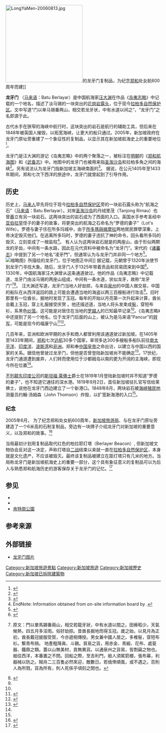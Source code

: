{{Coord|01|15|45.06|N|103|48|18.68|E|type:city|display=title}}
[[Image:LongYaMen-20060813.jpg|250px]]的龙牙门复制品，为纪念[[郑和|郑和]]处女航600周年而建]]

'''龙牙门''' （[[马来语|马来语]]：Batu Berlayar）是中国航海家[[汪大渊|汪大渊]]在作品《[[岛夷志略|岛夷志略]]》中记载的一个地名，描述了淡马锡的一块突出的[[花岗岩|花岗岩]][[露头|露头]]，位于现今[[拉柏多自然保护区|拉柏多自然保护区]]。文中写道“门以单马锡番两山，相交若龙牙状，中有水道以间之”，“龙牙门”之名即源于此。

古代水手在狭窄的海峡中航行时，这块突出的岩石是航行的辅助工具，但后来在1848年被英国人摧毁，以拓宽海峡，让更大的船只通过。2005年，新加坡政府在龙牙门原址旁重建了一个象征性的复制品，以显示其在新加坡航海史上的重要地位<ref name="Sim">{{cite news|last=Sim|first=Glenys|title=Dragon's tooth replica to mark anniversary of Chinese explorer|date=2005-03-23}}</ref>。

龙牙门是汪大渊的游记《岛夷志略》中{{tsl|en|Temasek|淡马锡 (东南亚古国)|淡马锡}}的两个聚落之一，被标注在[[明朝|明朝]]的《[[郑和航海图|郑和航海图]]》和《[[武备志|武备志]]》中。地图中的龙牙门也被用来指[[圣淘沙岛|圣淘沙岛]]和拉柏多角之间的海峡<ref>{{cite web|title=Wang Da Yuan|url=http://eresources.nlb.gov.sg/history/events/61d49d33-d5cd-48fc-b91b-652ca64e87c4|work=History SG|accessdate=2020-09-29|archive-date=2018-08-29|archive-url=https://web.archive.org/web/20180829175230/http://eresources.nlb.gov.sg/history/events/61d49d33-d5cd-48fc-b91b-652ca64e87c4|dead-url=no}}</ref>。另有说法认为龙牙门指新加坡主海峡南面的{{tsl|en|Pulau Satumu|沙都姆岛|}}<ref>{{cite book|url=https://books.google.com/books?id=bMt3BgAAQBAJ&pg=PA197&lpg=PA197#v=onepage&q&f=false|title=Singapore and the Silk Road of the Sea, 1300_1800|author=John N. Miksic|page=197|publisher=NUS Press|date=2013-11-15|isbn=978-9971695743|access-date=2020-09-29|archive-date=2016-05-19|archive-url=https://web.archive.org/web/20160519201711/https://books.google.com/books?id=bMt3BgAAQBAJ&pg=PA197&lpg=PA197#v=onepage&q&f=false|dead-url=no}}</ref>。 据说，在公元1405年至1433年期间，郑和七次下西洋的旅途中，龙牙门就曾起到了引导作用。

== 历史 ==
历史上，[[马来人|马来人]]早先将位于现今{{tsl|en|Pasir Panjang Road|巴西班让路|}}[[拉柏多自然保护区|拉柏多自然保护区]]旁的一块岩石露头称为“航海之石”（[[马来语|马来语]]：Batu Berlayar）。对岸[[圣淘沙岛|圣淘沙岛]]的丹绒里茂（Tanjong Rimau）也曾矗立有另一块岩石。这两块突出的岩石成为了{{tsl|en|Keppel Harbour|吉宝港|}}西面的入口。英国水手参考圣经中[[亚伯拉罕|亚伯拉罕]]侄子的妻子的故事，将更突出的航海之石命名为“罗德的妻子”（Lot's Wife）。罗德与妻子住在所多玛城中，由于[[所多瑪與蛾摩拉|所多瑪與蛾摩拉]]两地居民罪孽深重，上帝决定毁灭他们。在逃离所多玛时，罗德的妻子违抗了神的命令，回头看所多玛的毁灭，立刻变成了一根盐柱<ref name="NParks">EndNote: Information obtained from on-site information board by {{tsl|en|National Parks Board||NParks}}.</ref>。 有人认为这两块岩石就是{{link-en|淡马锡 (东南亚古国)|Temasek|淡马锡}}的两座山，由于形似两颗龙的牙齿，中间有一条水路，因此在元代资料中被命名为“龙牙门”。宋代的《[[诸蕃志|诸蕃志]]》中提到了另一个地名“凌牙門”，但通常认为与龙牙门并非同一个地方<ref>{{cite book|author=Paul Wheatley|authorlink=w:Paul Wheatley (geographer)|title=The Golden Khersonese: Studies in the Historical Geography of the Malay Peninsula before A.D. 1500|url=https://archive.org/details/goldenkhersonese0000unse|location=Kuala Lumpur|publisher=[[马来亚大学|University of Malaya Press]]|year=1961|oclc=504030596|pages=[https://archive.org/details/goldenkhersonese0000unse/page/n113 72]–73|first=|isbn=}}</ref>。
[[File:Mao_Kun_map_-_Singapore.png|缩略图]]》所描绘的龙牙门，位于地图正中间]]
据记载，元朝曾于1320年派使节到龙牙门寻找大象。随后，龙牙门人于1325年带着贡品和贸易团来到中国<ref>{{cite book|url=https://books.google.com/books?id=nSqXGSinwP4C&pg=PA1#v=onepage&q&f=false|title=Singapore: The Unexpected Nation|author=Edwin Lee|pages=1–2|publisher=Institute of Southeast Asian Studies|date=2008-10-15|isbn=978-9812307965|access-date=2020-09-29|archive-date=2017-03-24|archive-url=https://web.archive.org/web/20170324110335/https://books.google.com/books?id=nSqXGSinwP4C&pg=PA1#v=onepage&q&f=false|dead-url=no}}</ref>。1330年，中国航海家汪大渊曾从这条通道驶过。他的作品《岛夷志略》中记载道，龙牙门由淡马锡的两座山组成，中间有一条水道，状似龙牙，故称“龙牙门”<ref>{{cite web|title=島夷誌略: 龍牙門|url=https://zh.wikisource.org/wiki/%E5%B3%B6%E5%A4%B7%E8%AA%8C%E7%95%A5|accessdate=2020-09-29|archive-date=2020-12-01|archive-url=https://web.archive.org/web/20201201083551/https://zh.wikisource.org/wiki/%E5%B3%B6%E5%A4%B7%E8%AA%8C%E7%95%A5|dead-url=no}}原文：門以單馬錫番兩山，相交若龍牙狀，中有水道以間之。田瘠稻少。天氣候熱，四五月多淫雨。俗好劫掠。昔酋長掘地而得玉冠。歲之始，以見月為正初，酋長戴冠披服受賀，今亦遞相傳授。男女兼中國人居之。多椎髻，穿短布衫。繫靑布捎。 地產粗降眞、斗錫。貿易之貨，用赤金、靑緞、花布、處甆器、鐵鼎之類。蓋以山無美材，貢無異貨。以通泉州之貨易，皆剽竊之物也。舶往西洋，本番置之不問。回船之際，至吉利門，舶人須駕箭稝，張布幕，利器械以防之。賊舟二三百隻必然來迎，敵數日。若僥倖順風，或不遇之。否則人為所戮，貨為所有，則人死係乎頃刻之間也。</ref><ref name="wheatley">{{cite book|author=Paul Wheatley|authorlink=w:Paul Wheatley (geographer)|title=The Golden Khersonese: Studies in the Historical Geography of the Malay Peninsula before A.D. 1500|url=https://archive.org/details/goldenkhersonese0000unse|location=Kuala Lumpur|publisher=[[w:University_of_Malaya|University of Malaya Press]]|year=1961|oclc=504030596|pages=[https://archive.org/details/goldenkhersonese0000unse/page/82 82]–83}}</ref>。 汪大渊还写道，龙牙门当地人好劫掠，与来自[[泉州|泉州]]的中国人做交易，中国的船队在从西洋返回的路上可能会遭遇当地的海盗以两三百艘船进行攻击<ref name="wheatley" />。旧时那里有一位酋长，掘地时发现了玉冠。每年的开始以月亮第一次升起来计算，酋长会戴上玉冠，穿上礼服接受庆贺 。他还描述道，当地人将头发束成[[髻|髻]]，穿短布衫，系黑色[[纱笼|纱笼]]。这可能是对居住在当地的[[羅越人|罗越人]]的已知最早记录<ref name="wheatley" />。《岛夷志略》中还提到了另一个地名{{tsl|en|Ban Zu|班卒 (新加坡)|班卒}}，位于龙牙门后面的山上，被认为是马来语“Pancur”的[[转写|转写]]，可能是现今的福康宁山<ref>{{cite book|url=https://books.google.com/books?id=8NJ3BgAAQBAJ&pg=PA216&lpg=PA216#v=onepage&q&f=false|title=Singapore and the Silk Road of the Sea, 1300_1800|author=John Miksic|publisher=NUS Press|date=2013-11-15|isbn=978-9971695743|pages=216|access-date=2020-09-29|archive-date=2017-03-24|archive-url=https://web.archive.org/web/20170324055113/https://books.google.com/books?id=8NJ3BgAAQBAJ&pg=PA216&lpg=PA216#v=onepage&q&f=false|dead-url=no}}</ref><ref>{{cite book|author=Paul Wheatley|authorlink=w:Paul Wheatley (geographer)|title=The Golden Khersonese: Studies in the Historical Geography of the Malay Peninsula before A.D. 1500|url=https://archive.org/details/goldenkhersonese0000unse|location=Kuala Lumpur|publisher=[[w:University_of_Malaya|University of Malaya Press]]|year=1961|oclc=504030596|pages=[https://archive.org/details/goldenkhersonese0000unse/page/83 83]–85}}</ref>。

几百年来，亚洲和欧洲早期的水手和商人都曾利用该通道驶过新加坡。在1405年至1433年期间，[[郑和|郑和]]七次[[郑和下西洋|远航]]30多个国家，率领多达300多艘船多船队前往[[南太平洋|南太平洋]]、[[印度洋|印度洋]]、[[波斯湾|波斯湾]]和[[非洲|非洲]]。郑和奉[[中国皇帝|中国皇帝]]之命出访，以建立与中国以西的国家的关系。据信他曾驶过龙牙门，但他是否曾登陆新加坡尚不能确定<ref>{{cite news|title=Three month celebration to mark 600th year of exploration|date=2005-03-25|work=[[海峽時報|海峽時報]]|url=|author=|publisher=|accessdate=|language=|format=}}</ref>。17世纪，龙牙门通道遭到废弃，人们转而使用位于沙都姆岛以南的更为开阔的主海峡，即现今{{tsl|en|Raffles Lighthouse|莱佛士灯塔|}}所在位置<ref name="NParks" />。

[[不列颠东印度公司|不列颠东印度公司]]的[[斯坦福·莱佛士|斯坦福·莱佛士]]爵士在1819年1月登陆新加坡时并不知道“罗德的妻子”，也不知道它通往的深水港。1819年9月2日，首任新加坡驻扎官{{tsl|en|William Farquhar|威廉·法夸尔|}}写信给莱佛士，说他在龙牙门西边建立了一个新港口。1848年8月，两块岩石被[[海峡殖民地|海峡殖民地]]测量员约翰·汤姆森（John Thomson）炸毁，以扩宽新海港的入口<ref name="NParks" />。

=== 纪念 ===
2005年6月， 为了纪念郑和处女航600周年，[[新加坡旅遊局|新加坡旅游局]]、{{tsl|en|Maritime and Port Authority of Singapore|新加坡海事港口局|}}与{{tsl|en|National Parks Board|国家公园局 (新加坡)|国家公园局}}在龙牙门原址旁建造了一个6米高的石制复制品，旁边有一块牌子介绍龙牙门对新加坡的重要意义，以及郑和的故事。<ref>{{cite web|title=Official Launch of the Singapore Zheng He 600th Anniversary Celebrations on 30 June 2005|url=http://app.mfa.gov.sg/2006/press/view_press.asp?post_id=1369|accessdate=2007-04-26|publisher=Singapore Ministry of Foreign Affairs|archiveurl=https://archive.is/20120701122858/http://app.mfa.gov.sg/2006/press/view_press.asp?post_id=1369|archivedate=2012-07-01|dead-url=yes}}</ref>

当局最初计划用复制品取代红色的柏拉耶灯塔（Berlayer Beacon）, 但新加坡文物协会反对这一决定，声称灯塔自[[二战|二战]]结束以来就一直在[[拉柏多自然保护区|拉柏多自然保护区]]，本身就是文化遗产，不应该被毁灭。最终该复制品被建立在距灯塔只有几米的地方。当局称龙牙门是新加坡航海史上的重要一部分，这个具有象征意义的复制品可以为后人与熟悉郑和航海历史的游客保存关于龙牙门的记忆。<ref>{{cite news|last=Pereira|first=Marcel Lee|title=Historic Dragon's Tooth Gate reborn at Labrador Park|date=2005-09-07|work=[[海峽時報|海峽時報]]}}</ref>

== 参见 ==
* {{tsl|en|Pasir Panjang|巴西班让|}}
* {{tsl|en|Fort Pasir Panjang|巴西班让炮台}}
* [[肯特崗公園|肯特崗公園]]

== 参考来源 ==
{{Reflist|2}}

== 外部链接 ==

* [https://web.archive.org/web/20070430120545/http://www.watertours.com.sg/history.html 龙牙门图片]


[[Category:新加坡旅遊景點|Category:新加坡旅遊景點]]
[[Category:新加坡旅遊|Category:新加坡旅遊]]
[[Category:新加坡歷史|Category:新加坡歷史]]
[[Category:新加坡已拆除建築物|Category:新加坡已拆除建築物]]